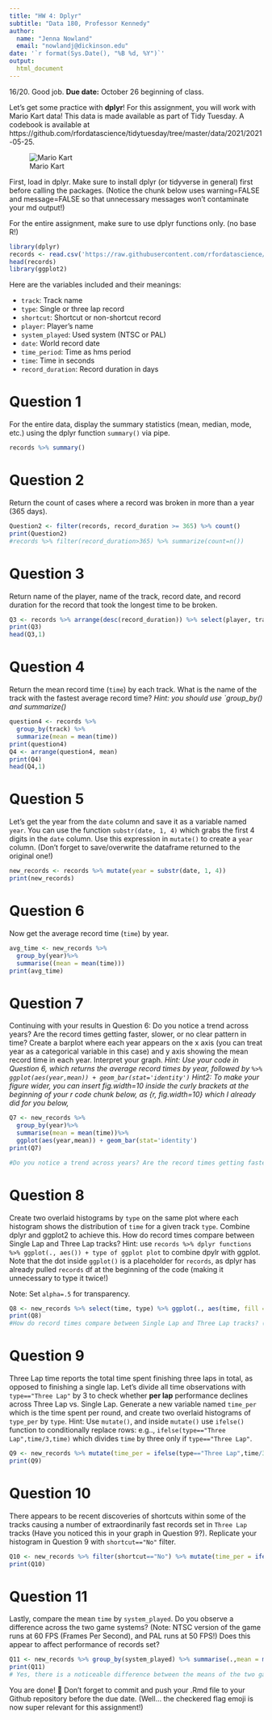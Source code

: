 ```yaml
---
title: "HW 4: Dplyr"
subtitle: "Data 180, Professor Kennedy"
author: 
  name: "Jenna Nowland"
  email: "nowlandj@dickinson.edu"
date: '`r format(Sys.Date(), "%B %d, %Y")`'
output: 
  html_document
---
```

16/20. Good job.
**Due date:** October 26 beginning of class.

Let's get some practice with **dplyr**! For this assignment, you will work with Mario Kart data! This data is made available as part of Tidy Tuesday. A codebook is available at https://github.com/rfordatascience/tidytuesday/tree/master/data/2021/2021-05-25.

![Mario Kart](https://camo.githubusercontent.com/248411ba0d52bb38f1dccd3f74ed9d5a37f56aa95dbfb92518768b020959576c/68747470733a2f2f692e696e73696465722e636f6d2f356337643361313932363238393833663866373137623166)

First, load in dplyr. Make sure to install dplyr (or tidyverse in general) first before calling the packages. (Notice the chunk below uses warning=FALSE and message=FALSE so that unnecessary messages won't contaminate your md output!)

For the entire assignment, make sure to use dplyr functions only. (no base R!)

```r
library(dplyr)
records <- read.csv('https://raw.githubusercontent.com/rfordatascience/tidytuesday/master/data/2021/2021-05-25/records.csv')
head(records)
library(ggplot2)
```

Here are the variables included and their meanings:

- `track`: </t>Track name <br>
- `type`: </t>Single or three lap record  <br>
- `shortcut`: </t>Shortcut or non-shortcut record  <br>
- `player`: </t>Player’s name  <br>
- `system_played`: </t>Used system (NTSC or PAL)<br>
- `date`: </t>World record date  <br>
- `time_period`: </t>Time as hms period  <br>
- `time`: </t>Time in seconds  <br>
- `record_duration`: </t>Record duration in days  <br>


# Question 1
For the entire data, display the summary statistics (mean, median, mode, etc.) using the dplyr function `summary()` via pipe.

```r
records %>% summary()
```
# Question 2
Return the count of cases where a record was broken in more than a year (365 days).

```r
Question2 <- filter(records, record_duration >= 365) %>% count()
print(Question2)
#records %>% filter(record_duration>365) %>% summarize(count=n()) 
```
# Question 3
Return name of the player, name of the track, record date, and record duration for the record that took the longest time to be broken.

```r
Q3 <- records %>% arrange(desc(record_duration)) %>% select(player, track, date, record_duration)
print(Q3)
head(Q3,1)
```

# Question 4
Return the mean record time (`time`) by each track. What is the name of the track with the fastest average record time? *Hint: you should use `group_by() and summarize()*

```r
question4 <- records %>%
  group_by(track) %>%
  summarize(mean = mean(time))
print(question4)
Q4 <- arrange(question4, mean)
print(Q4)
head(Q4,1)
```
# Question 5
Let's get the year from the `date` column and save it as a variable named `year`. You can use the function `substr(date, 1, 4)` which grabs the first 4 digits in the `date` column. Use this expression in `mutate()` to create a `year` column. (Don't forget to save/overwrite the dataframe returned to the original one!)

```r
new_records <- records %>% mutate(year = substr(date, 1, 4))
print(new_records)
```

# Question 6
Now get the average record time (`time`) by year.

```r
avg_time <- new_records %>% 
  group_by(year)%>%
  summarise((mean = mean(time)))
print(avg_time)
```
# Question 7
Continuing with your results in Question 6: Do you notice a trend across years? Are the record times getting faster, slower, or no clear pattern in time? Create a barplot where each year appears on the x axis (you can treat year as a categorical variable in this case) and y axis showing the mean record time in each year. Interpret your graph. *Hint: Use your code in Question 6, which returns the average record times by year, followed by ` %>% ggplot(aes(year,mean)) + geom_bar(stat='identity')` Hint2: To make your figure wider, you can insert fig.width=10 inside the curly brackets at the beginning of your r code chunk below, as {r, fig.width=10} which I already did for you below,*

```r
Q7 <- new_records %>% 
  group_by(year)%>%
  summarise(mean = mean(time))%>%
  ggplot(aes(year,mean)) + geom_bar(stat='identity')
print(Q7)

#Do you notice a trend across years? Are the record times getting faster, slower, or no clear pattern in time? (-2)
```

# Question 8
Create two overlaid histograms by `type` on the same plot where each histogram shows the distribution of `time` for a given track `type`. Combine dplyr and ggplot2 to achieve this. How do record times compare between Single Lap and Three Lap tracks? Hint: use `records %>% dplyr functions %>% ggplot(., aes()) + type of ggplot plot` to combine dpylr with ggplot. Note that the dot inside `ggplot()` is a placeholder for `records`, as dplyr has already pulled `records` df at the beginning of the code (making it unnecessary to type it twice!)

Note: Set `alpha=.5` for transparency.

```r
Q8 <- new_records %>% select(time, type) %>% ggplot(., aes(time, fill = type)) + geom_histogram(alpha=.5) 
print(Q8)
#How do record times compare between Single Lap and Three Lap tracks? (-2)
```

# Question 9
Three Lap time reports the total time spent finishing three laps in total, as opposed to finishing a single lap. Let's divide all time observations with `type=="Three Lap"` by 3 to check whether **per lap** performance declines across Three Lap vs. Single Lap. Generate a new variable named `time_per` which is the time spent per round, and create two overlaid histograms of `type_per` by `type`. Hint: Use `mutate()`, and inside `mutate()` use `ifelse()` function to conditionally replace rows: e.g.., `ifelse(type=="Three Lap",time/3,time)` which divides `time` by three only if `type=="Three Lap"`.

```r
Q9 <- new_records %>% mutate(time_per = ifelse(type=="Three Lap",time/3,time)) %>% ggplot(., aes(x = time_per, fill = type)) +geom_histogram(alpha=.5) + labs(x = 'Time per Lap', y = 'Frequency')
print(Q9)
```
# Question 10
There appears to be recent discoveries of shortcuts within some of the tracks causing a number of extraordinarily fast records set in `Three Lap` tracks (Have you noticed this in your graph in Question 9?). Replicate your histogram in Question 9 with `shortcut=="No"` filter.

```r
Q10 <- new_records %>% filter(shortcut=="No") %>% mutate(time_per = ifelse(type=="Three Lap",time/3,time)) %>% ggplot(., aes(x = time_per, fill = type)) +geom_histogram(alpha=.5) + labs(x = 'Time per Lap', y = 'Frequency')
print(Q10)
```

# Question 11
Lastly, compare the mean `time` by `system_played`. Do you observe a difference across the two game systems? (Note: NTSC version of the game runs at 60 FPS (Frames Per Second), and PAL runs at 50 FPS!) Does this appear to affect performance of records set?

```r
Q11 <- new_records %>% group_by(system_played) %>% summarise(.,mean = mean(time)) 
print(Q11)
# Yes, there is a noticeable difference between the means of the two game systems. NTSC performs at a higher frame per second, and the mean is faster than the PAL.  One can infer that the visulaization, or frames per second, do affect the records for the game sets.  
```

You are done! 🏁 Don't forget to commit and push your .Rmd file to your Github repository before the due date. (Well... the checkered flag emoji is now super relevant for this assignment!)


